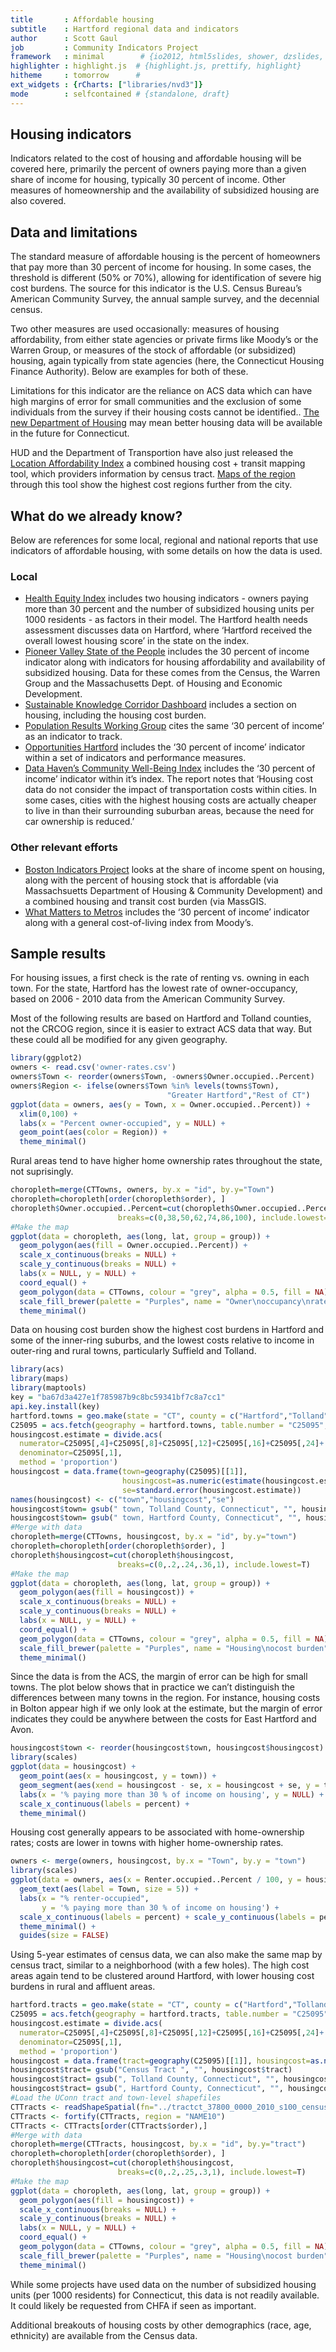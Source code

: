 ```yaml
---
title       : Affordable housing
subtitle    : Hartford regional data and indicators
author      : Scott Gaul
job         : Community Indicators Project
framework   : minimal        # {io2012, html5slides, shower, dzslides, ...}
highlighter : highlight.js  # {highlight.js, prettify, highlight}
hitheme     : tomorrow      # 
ext_widgets : {rCharts: ["libraries/nvd3"]} 
mode        : selfcontained # {standalone, draft}
---
```


## Housing indicators

Indicators related to the cost of housing and affordable housing will be covered here, primarily the percent of owners paying more than a given share of income for housing, typically 30 percent of income. Other measures of homeownership and the availability of subsidized housing are also covered. 

## Data and limitations

The standard measure of affordable housing is the percent of homeowners that pay more than 30 percent of income for housing. In some cases, the threshold is different (50% or 70%), allowing for identification of severe hig cost burdens. The source for this indicator is the U.S. Census Bureau's American Community Survey, the annual sample survey, and the decennial census.  

Two other measures are used occasionally: measures of housing affordability, from either state agencies or private firms like Moody's or the Warren Group, or measures of the stock of affordable (or subsidized) housing, again typically from state agencies (here, the Connecticut Housing Finance Authority). Below are examples for both of these.

Limitations for this indicator are the reliance on ACS data which can have high margins of error for small communities and the exclusion of some individuals from the survey if their housing costs cannot be identified.. [The new Department of Housing](http://www.ct.gov/doh/site/default.asp) may mean better housing data will be available in the future for Connecticut. 

HUD and the Department of Transportion have also just released the [Location Affordability Index](http://www.locationaffordability.info/lai.aspx) a combined housing cost + transit mapping tool, which providers information by census tract. [Maps of the region](http://locationaffordability.info/lai.aspx?activeHH=a&activeTheme=a&bounds=%5B%5B%22route%22%5D,41.57226259999999,-72.54966200000001%5D) through this tool show the highest cost regions further from the city.

## What do we already know?

Below are references for some local, regional and national reports that use indicators of affordable housing, with some details on how the data is used. 

### Local

* [Health Equity Index](http://www.cadh.org/health-equity/health-equity-index.html) includes two housing indicators - owners paying more than 30 percent and the number of subsidized housing units per 1000 residents - as factors in their model. The Hartford health needs assessment discusses data on Hartford, where 'Hartford received the overall lowest housing score' in the state on the index.  
* [Pioneer Valley State of the People](http://pvpc.org/resources/datastats/state-of-people/stateofthepeople2013.pdf) includes the 30 percent of income indicator along with indicators for housing affordability and availability of subsidized housing. Data for these comes from the Census, the Warren Group and the Massachusetts Dept. of Housing and Economic Development. 
* [Sustainable Knowledge Corridor Dashboard](http://www.sustainableknowledgecorridor.org/site/content/how-are-we-doing) includes a section on housing, including the housing cost burden. 
* [Population Results Working Group](http://www.ct.gov/opm/cwp/view.asp?a=2998&Q=490946) cites the same '30 percent of income' as an indicator to track. 
* [Opportunities Hartford](http://www.cahs.org/programs-opportunitieshartford.asp) includes the '30 percent of income' indicator within a set of indicators and performance measures. 
* [Data Haven's Community Well-Being Index](http://www.ctdatahaven.org/communityindex) includes the '30 percent of income' indicator within it's index. The report notes that 'Housing cost data do not consider the impact of transportation costs within cities. In some cases, cities with the highest housing costs are actually cheaper to live in than their surrounding suburban areas, because the need for car ownership is reduced.'

### Other relevant efforts

* [Boston Indicators Project](http://www.bostonindicators.org/) looks at the share of income spent on housing, along with the percent of housing stock that is affordable (via Massachsuetts Department of Housing & Community Development) and a combined housing and transit cost burden (via MassGIS. 
* [What Matters to Metros](http://www.futurefundneo.org/whatmatters) includes the '30 percent of income' indicator along with a general cost-of-living index from Moody's.

## Sample results

For housing issues, a first check is the rate of renting vs. owning in each town. For the state, Hartford has the lowest rate of owner-occupancy, based on 2006 - 2010 data from the American Community Survey. 

Most of the following results are based on Hartford and Tolland counties, not the CRCOG region, since it is easier to extract ACS data that way. But these could all be modified for any given geography. 

```r
library(ggplot2)
owners <- read.csv('owner-rates.csv')
owners$Town <- reorder(owners$Town, -owners$Owner.occupied..Percent)
owners$Region <- ifelse(owners$Town %in% levels(towns$Town), 
                                   "Greater Hartford","Rest of CT")
ggplot(data = owners, aes(y = Town, x = Owner.occupied..Percent)) + 
  xlim(0,100) + 
  labs(x = "Percent owner-occupied", y = NULL) + 
  geom_point(aes(color = Region)) + 
  theme_minimal()
```

Rural areas tend to have higher home ownership rates throughout the state, not suprisingly. 

```r
choropleth=merge(CTTowns, owners, by.x = "id", by.y="Town")
choropleth=choropleth[order(choropleth$order), ]
choropleth$Owner.occupied..Percent=cut(choropleth$Owner.occupied..Percent, 
                        breaks=c(0,38,50,62,74,86,100), include.lowest=T)
#Make the map
ggplot(data = choropleth, aes(long, lat, group = group)) +
  geom_polygon(aes(fill = Owner.occupied..Percent)) + 
  scale_x_continuous(breaks = NULL) +
  scale_y_continuous(breaks = NULL) +
  labs(x = NULL, y = NULL) + 
  coord_equal() +
  geom_polygon(data = CTTowns, colour = "grey", alpha = 0.5, fill = NA) +
  scale_fill_brewer(palette = "Purples", name = "Owner\noccupancy\nrate") +
  theme_minimal()
```

Data on housing cost burden show the highest cost burdens in Hartford and some of the inner-ring suburbs, and the lowest costs relative to income in outer-ring and rural towns, particularly Suffield and Tolland. 

```r
library(acs)
library(maps)
library(maptools)
key = "ba67d3a427e1f785987b9c8bc59341bf7c8a7cc1"
api.key.install(key)
hartford.towns = geo.make(state = "CT", county = c("Hartford","Tolland"), county.subdivision = "*", check = T)
C25095 = acs.fetch(geography = hartford.towns, table.number = "C25095", col.names = "pretty")
housingcost.estimate = divide.acs(
  numerator=C25095[,4]+C25095[,8]+C25095[,12]+C25095[,16]+C25095[,24]+ C25095[,28],
  denominator=C25095[,1],
  method = 'proportion')
housingcost = data.frame(town=geography(C25095)[[1]], 
                         housingcost=as.numeric(estimate(housingcost.estimate)),
                         se=standard.error(housingcost.estimate))
names(housingcost) <- c("town","housingcost","se")
housingcost$town= gsub(" town, Tolland County, Connecticut", "", housingcost$town)
housingcost$town= gsub(" town, Hartford County, Connecticut", "", housingcost$town)
#Merge with data
choropleth=merge(CTTowns, housingcost, by.x = "id", by.y="town")
choropleth=choropleth[order(choropleth$order), ]
choropleth$housingcost=cut(choropleth$housingcost, 
                        breaks=c(0,.2,.24,.36,1), include.lowest=T)
#Make the map
ggplot(data = choropleth, aes(long, lat, group = group)) +
  geom_polygon(aes(fill = housingcost)) + 
  scale_x_continuous(breaks = NULL) +
  scale_y_continuous(breaks = NULL) +
  labs(x = NULL, y = NULL) + 
  coord_equal() +
  geom_polygon(data = CTTowns, colour = "grey", alpha = 0.5, fill = NA) +
  scale_fill_brewer(palette = "Purples", name = "Housing\nocost burden") +
  theme_minimal()
```

Since the data is from the ACS, the margin of error can be high for small towns. The plot below shows that in practice we can't distinguish the differences between many towns in the region. For instance, housing costs in Bolton appear high if we only look at the estimate, but the margin of error indicates they could be anywhere between the costs for East Hartford and Avon. 

```r
housingcost$town <- reorder(housingcost$town, housingcost$housingcost)
library(scales)
ggplot(data = housingcost) + 
  geom_point(aes(x = housingcost, y = town)) + 
  geom_segment(aes(xend = housingcost - se, x = housingcost + se, y = town, yend = town), colour = "grey") + 
  labs(x = '% paying more than 30 % of income on housing', y = NULL) + 
  scale_x_continuous(labels = percent) + 
  theme_minimal()
```

Housing cost generally appears to be associated with home-ownership rates; costs are lower in towns with higher home-ownership rates. 

```r
owners <- merge(owners, housingcost, by.x = "Town", by.y = "town")
library(scales)
ggplot(data = owners, aes(x = Renter.occupied..Percent / 100, y = housingcost)) + 
  geom_text(aes(label = Town, size = 5)) + 
  labs(x = "% renter-occupied", 
       y = '% paying more than 30 % of income on housing') +
  scale_x_continuous(labels = percent) + scale_y_continuous(labels = percent) + 
  theme_minimal() + 
  guides(size = FALSE)
```

Using 5-year estimates of census data, we can also make the same map by census tract, similar to a neighborhood (with a few holes). The high cost areas again tend to be clustered around Hartford, with lower housing cost burdens in rural and affluent areas. 

```r
hartford.tracts = geo.make(state = "CT", county = c("Hartford","Tolland"), tract = "*", check = T)
C25095 = acs.fetch(geography = hartford.tracts, table.number = "C25095", col.names = "pretty")
housingcost.estimate = divide.acs(
  numerator=C25095[,4]+C25095[,8]+C25095[,12]+C25095[,16]+C25095[,24]+ C25095[,28],
  denominator=C25095[,1],
  method = 'proportion')
housingcost = data.frame(tract=geography(C25095)[[1]], housingcost=as.numeric(estimate(housingcost.estimate)))
housingcost$tract= gsub("Census Tract ", "", housingcost$tract)
housingcost$tract= gsub(", Tolland County, Connecticut", "", housingcost$tract)
housingcost$tract= gsub(", Hartford County, Connecticut", "", housingcost$tract)
#Load the UConn tract and town-level shapefiles
CTTracts <- readShapeSpatial(fn="../tractct_37800_0000_2010_s100_census_1_shp/wgs84/tractct_37800_0000_2010_s100_census_1_shp_wgs84")
CTTracts <- fortify(CTTracts, region = "NAME10")
CTTracts <- CTTracts[order(CTTracts$order),]
#Merge with data
choropleth=merge(CTTracts, housingcost, by.x = "id", by.y="tract")
choropleth=choropleth[order(choropleth$order), ]
choropleth$housingcost=cut(choropleth$housingcost, 
                        breaks=c(0,.2,.25,.3,1), include.lowest=T)
#Make the map
ggplot(data = choropleth, aes(long, lat, group = group)) +
  geom_polygon(aes(fill = housingcost)) + 
  scale_x_continuous(breaks = NULL) +
  scale_y_continuous(breaks = NULL) +
  labs(x = NULL, y = NULL) + 
  coord_equal() +
  geom_polygon(data = CTTowns, colour = "grey", alpha = 0.5, fill = NA) +
  scale_fill_brewer(palette = "Purples", name = "Housing\nocost burden") +
  theme_minimal()
```

While some projects have used data on the number of subsidized housing units (per 1000 residents) for Connecticut, this data is not readily available. It could likely be requested from CHFA if seen as important. 

Additional breakouts of housing costs by other demographics (race, age, ethnicity) are available from the Census data.  
